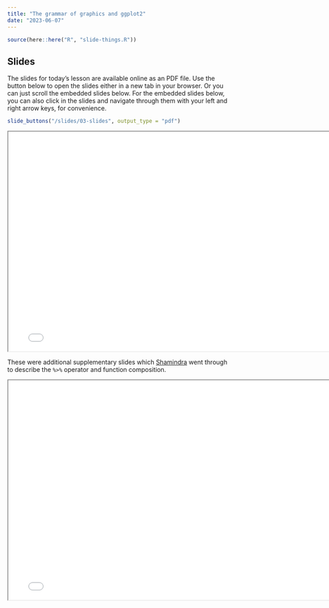 ```yaml
---
title: "The grammar of graphics and ggplot2"
date: "2023-06-07"
---
```


```r
source(here::here("R", "slide-things.R"))
```

## Slides

The slides for today's lesson are available online as an PDF file. Use the 
button below to open the slides either in a new tab in your browser. Or you can
just scroll the embedded slides below. For the embedded slides below, you can 
also click in the slides and navigate through them with your left and right 
arrow keys, for convenience.

```r
slide_buttons("/slides/03-slides", output_type = "pdf")
```

```{=html}
<iframe width="780" height="500" src="/slides/03-slides.pdf" title="Lecture 1"></iframe>
```

These were additional supplementary slides which [Shamindra](/people/staff/shrotriya-shamindra.qmd)
went through to describe the `%>%` operator and function composition.

```{=html}
<iframe width="780" height="500" src="/class/_files/data_sci/03-slides-supp.pdf" title="Lecture 1"></iframe>
```
